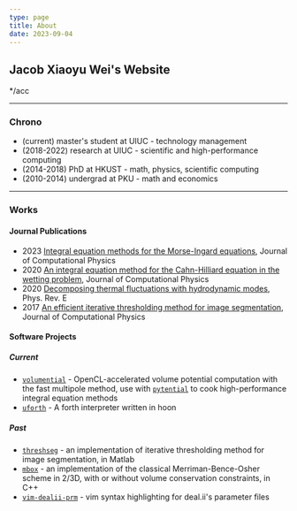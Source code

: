 ```yaml
---
type: page
title: About
date: 2023-09-04
---
```


## Jacob Xiaoyu Wei's Website

*/acc

---

### Chrono

- (current) master's student at UIUC - technology management
- (2018-2022) research at UIUC - scientific and high-performance computing
- (2014-2018) PhD at HKUST - math, physics, scientific computing
- (2010-2014) undergrad at PKU - math and economics

---

### Works

#### Journal Publications

- 2023 [Integral equation methods for the Morse-Ingard equations](https://doi.org/10.1016/j.jcp.2023.112416), Journal of Computational Physics
- 2020 [An integral equation method for the Cahn-Hilliard equation in the wetting problem](https://doi.org/10.1016/j.jcp.2020.109521), Journal of Computational Physics
- 2020 [Decomposing thermal fluctuations with hydrodynamic modes](https://doi.org/10.1103/PhysRevE.101.063104), Phys. Rev. E
- 2017 [An efficient iterative thresholding method for image segmentation](https://doi.org/10.1016/j.jcp.2017.08.020), Journal of Computational Physics

#### Software Projects

##### Current

- [`volumential`](https://github.com/xywei/volumential) - OpenCL-accelerated volume potential computation with the fast multipole method, use with [`pytential`](https://github.com/inducer/pytential) to cook high-performance integral equation methods
- [`uforth`](https://github.com/xywei/uforth) - A forth interpreter written in hoon

##### Past

[//]: <> (*"Past" means I no longer meaningfully contribute. Some are still active, some are not.*)

- [`threshseg`](https://github.com/xywei/threshseg) - an implementation of iterative thresholding method for image segmentation, in Matlab
- [`mbox`](https://github.com/xywei/MBOX) - an implementation of the classical Merriman-Bence-Osher scheme in 2/3D, with or without volume conservation constraints, in C++
- [`vim-dealii-prm`](https://github.com/xywei/vim-dealii-prm) - vim syntax highlighting for deal.ii's parameter files
